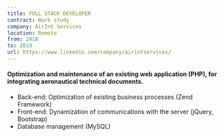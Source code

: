 ```yaml
---
title: FULL STACK DEVELOPER
contract: Work study
company: AirInt Services
location: Remote
from: 2018
to: 2019
url: https://www.linkedin.com/company/airintservices/
---
```


#### Optimization and maintenance of an existing web application (PHP), for integrating aeronautical technical documents.

- Back-end: Optimization of existing business processes (Zend Framework)
- Front-end: Dynamization of communications with the server (jQuery, Bootstrap)
- Database management (MySQL)
